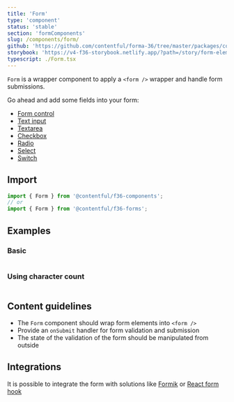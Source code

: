 ```yaml
---
title: 'Form'
type: 'component'
status: 'stable'
section: 'formComponents'
slug: /components/form/
github: 'https://github.com/contentful/forma-36/tree/master/packages/components/forms/src/Form'
storybook: 'https://v4-f36-storybook.netlify.app/?path=/story/form-elements-form--basic'
typescript: ./Form.tsx
---
```


`Form` is a wrapper component to apply a `<form />` wrapper and handle form submissions.

Go ahead and add some fields into your form:

- [Form control](../components/form-control)
- [Text input](../components/text-input)
- [Textarea](../components/textarea)
- [Checkbox](../components/checkbox)
- [Radio](../components/radio)
- [Select](../components/select)
- [Switch](../components/switch)

## Import

```js static=true
import { Form } from '@contentful/f36-components';
// or
import { Form } from '@contentful/f36-forms';
```

## Examples

### Basic

```jsx file=../../examples/FormExample.tsx

```

### Using character count

```jsx file=../../examples/FormCharacterCountExample.tsx

```

## Content guidelines

- The `Form` component should wrap form elements into `<form />`
- Provide an `onSubmit` handler for form validation and submission
- The state of the validation of the form should be manipulated from outside

## Integrations

It is possible to integrate the form with solutions like [Formik](../integrations/formik) or [React form hook](../integrations/react-hook-form)
